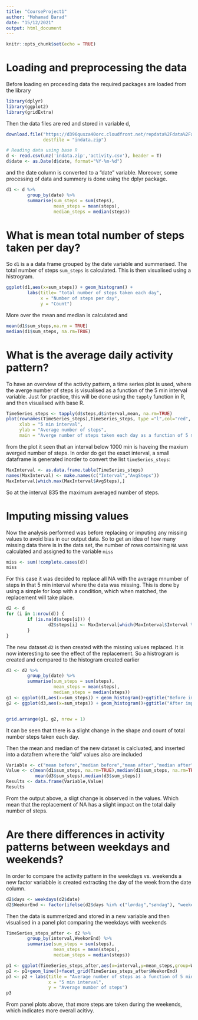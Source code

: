 ```yaml
---
title: "CourseProject1"
author: "Mohamad Barad"
date: "15/12/2021"
output: html_document
---
```


```r
knitr::opts_chunk$set(echo = TRUE)
```

# Loading and preprocessing the data

Before loading en procesding data the required packages are loaded from the library

```r
library(dplyr)
library(ggplot2)
library(gridExtra)
```

Then the data files are red and stored in variable d, 

```r
download.file("https://d396qusza40orc.cloudfront.net/repdata%2Fdata%2Factivity.zip",
              destfile = "indata.zip")

# Reading data using base R
d <- read.csv(unz('indata.zip','activity.csv'), header = T)
d$date <- as.Date(d$date, format="%Y-%m-%d")
```

and the date column is converted to a "date" variable. Moreover, some processing of
data and summery is done using the dplyr package. 

```r
d1 <- d %>% 
        group_by(date) %>% 
        summarise(sum_steps = sum(steps),
                  mean_steps = mean(steps),
                  median_steps = median(steps))
```

# What is mean total number of steps taken per day?
So `d1` is a a data frame grouped by the date variable and summerised. The total number
of steps `sum_steps` is calculated. This is then visualised using a histrogram. 

```r
ggplot(d1,aes(x=sum_steps)) + geom_histogram() + 
        labs(title= "total number of steps taken each day",
             x = "Number of steps per day",
             y = "Count")
```

More over the mean and median is calculated and

```r
mean(d1$sum_steps,na.rm = TRUE)
median(d1$sum_steps, na.rm=TRUE)
```


# What is the average daily activity pattern?
To have an overview of the activity pattern, a time series plot is used, where the averge number of steps is visualised as a function of the 5 min interval variable.
Just for practice, this will be done using the `tapply` function in R, and then visualised with base R. 

```r
TimeSeries_steps <- tapply(d$steps,d$interval,mean, na.rm=TRUE)
plot(rownames(TimeSeries_steps),TimeSeries_steps, type ="l",col="red",
     xlab = "5 min interval",
     ylab = "Average number of steps",
     main = "Averge number of steps taken each day as a function of 5 min interval")
```

from the plot it seen that an interval below 1000 min is haveing the maxium averged number of steps. In order do get the exact interval, a small dataframe is generated inorder to convert the list `timeSeries_steps`:

```r
MaxInterval <- as.data.frame.table(TimeSeries_steps)
names(MaxInterval) <- make.names(c("Interval","AvgSteps"))
MaxInterval[which.max(MaxInterval$AvgSteps),]
```

So at the interval 835 the maximum averaged number of steps. 

# Imputing missing values

Now the analysis performed was before replacing or imputing any missing values to avoid bias in our output data. So to get an idea of how many missing data there is in the data set, the number of rows containing `NA` was calculated and assigned to the variable `miss`

```r
miss <- sum(!complete.cases(d))
miss
```

For this case it was decided to replace all NA with the average mnumber of steps in that 5 min interval where the data was missing. This is done by using a simple for loop with a condition, which when matched, the replacement will take place. 

```r
d2 <- d
for (i in 1:nrow(d)) {
        if (is.na(d$steps[i])) {
                d2$steps[i] <- MaxInterval[which(MaxInterval$Interval %in% d$interval[i]),2]
        }
} 
```
The new dataset `d2` is then created with the missing values replaced. It is now interesting to see the effect of the replacement. So a histrogram is created and compared to the histogram created earlier

```r
d3 <- d2 %>% 
        group_by(date) %>% 
        summarise(sum_steps = sum(steps),
                  mean_steps = mean(steps),
                  median_steps = median(steps))
g1 <- ggplot(d1,aes(x=sum_steps)) + geom_histogram()+ggtitle("Before imputing missing values")+xlab("Total number of steps")
g2 <- ggplot(d3,aes(x=sum_steps)) + geom_histogram()+ggtitle("After imputing missing values")+xlab("Total number of steps")


grid.arrange(g1, g2, nrow = 1)
```

It can be seen that there is a slight change in the shape and count of total number steps taken each day. 

Then the mean and median of the new dataset is calcluated, and inserted into a datafrem where the "old" values also are included

```r
Variable <- c("mean before","median before","mean after","median after")
Value <- c(mean(d1$sum_steps, na.rm=TRUE),median(d1$sum_steps, na.rm=TRUE),
           mean(d3$sum_steps),median(d3$sum_steps))
Results <- data.frame(Variable,Value)
Results
```
From the output above, a sligt change is observed in the values. Which mean that the replacement of NA has a slight impact on the total daily number of steps. 


# Are there differences in activity patterns between weekdays and weekends?
In order to compare the activity pattern in the weekdays vs. weekends a new factor variabble is created extracting the day of the week from the date column.

```r
d2$days <- weekdays(d2$date)
d2$WeekorEnd <- factor(ifelse(d2$days %in% c("lørdag","søndag"), "weekend", "weekday" ))

```

Then the data is summerized and stored in a new variable and then visualised in a panel plot comparing the weekdays with weekends 

```r
TimeSeries_steps_after <- d2 %>% 
        group_by(interval,WeekorEnd) %>% 
        summarise(sum_steps = sum(steps),
                  mean_steps = mean(steps),
                  median_steps = median(steps))

p1 <- ggplot(TimeSeries_steps_after,aes(x=interval,y=mean_steps,group=WeekorEnd))
p2 <- p1+geom_line()+facet_grid(TimeSeries_steps_after$WeekorEnd)
p3 <- p2 + labs(title = "Average number of steps as a function of 5 min interval -  weekdays vs. weekends",
                x = "5 min interval",
                y = "Average number of steps")
p3

```

From panel plots above, that more steps are taken during the weekends, which indicates more overall acitivy. 
